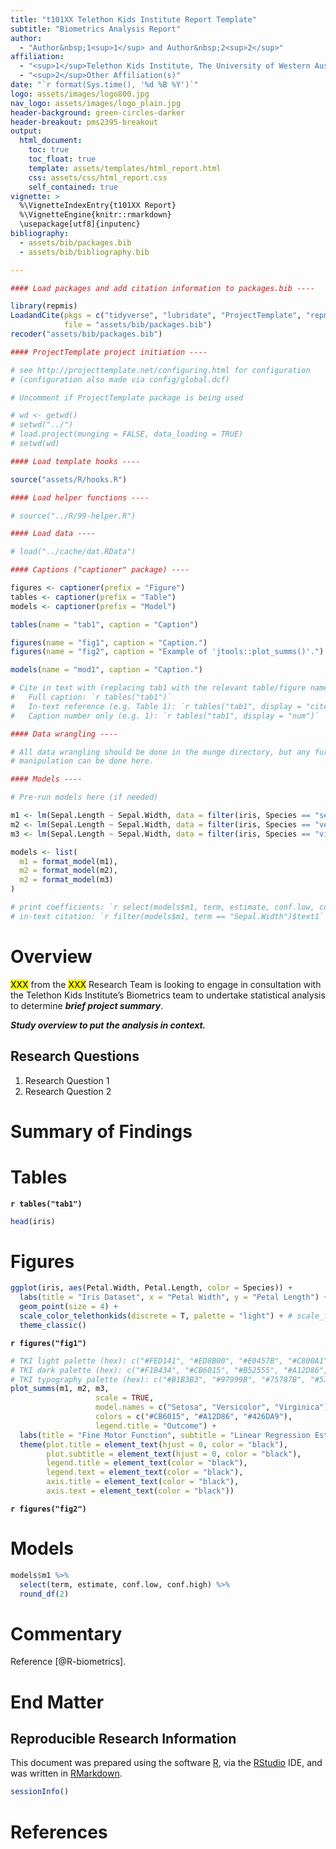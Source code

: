 ```yaml
---
title: "t101XX Telethon Kids Institute Report Template"
subtitle: "Biometrics Analysis Report"
author:
  - "Author&nbsp;1<sup>1</sup> and Author&nbsp;2<sup>2</sup>"
affiliation:
  - "<sup>1</sup>Telethon Kids Institute, The University of Western Australia, Perth, Western Australia, Australia"
  - "<sup>2</sup>Other Affiliation(s)"
date: "`r format(Sys.time(), '%d %B %Y')`"
logo: assets/images/logo800.jpg
nav_logo: assets/images/logo_plain.jpg
header-background: green-circles-darker
header-breakout: pms2395-breakout
output:
  html_document:
    toc: true
    toc_float: true
    template: assets/templates/html_report.html
    css: assets/css/html_report.css
    self_contained: true
vignette: >
  %\VignetteIndexEntry{t101XX Report}
  %\VignetteEngine{knitr::rmarkdown}
  \usepackage[utf8]{inputenc}
bibliography:
  - assets/bib/packages.bib
  - assets/bib/bibliography.bib

---
```


```r
#### Load packages and add citation information to packages.bib ----

library(repmis)
LoadandCite(pkgs = c("tidyverse", "lubridate", "ProjectTemplate", "repmis", "biometrics", "knitr", "kableExtra", "broom", "GGally", "captioner", "jtools"),
            file = "assets/bib/packages.bib")
recoder("assets/bib/packages.bib")

#### ProjectTemplate project initiation ----

# see http://projecttemplate.net/configuring.html for configuration
# (configuration also made via config/global.dcf)

# Uncomment if ProjectTemplate package is being used

# wd <- getwd()
# setwd("../")
# load.project(munging = FALSE, data_loading = TRUE)
# setwd(wd)

#### Load template hooks ----

source("assets/R/hooks.R")

#### Load helper functions ----

# source("../R/99-helper.R")

#### Load data ----

# load("../cache/dat.RData")

#### Captions ("captioner" package) ----

figures <- captioner(prefix = "Figure")
tables <- captioner(prefix = "Table")
models <- captioner(prefix = "Model")

tables(name = "tab1", caption = "Caption")

figures(name = "fig1", caption = "Caption.")
figures(name = "fig2", caption = "Example of 'jtools::plot_summs()'.")

models(name = "mod1", caption = "Caption.")

# Cite in text with (replacing tab1 with the relevant table/figure name:
#   Full caption: `r tables("tab1")`
#   In-text reference (e.g. Table 1): `r tables("tab1", display = "cite")`
#   Caption number only (e.g. 1): `r tables("tab1", display = "num")`

#### Data wrangling ----

# All data wrangling should be done in the munge directory, but any further data
# manipulation can be done here.

#### Models ----

# Pre-run models here (if needed)

m1 <- lm(Sepal.Length ~ Sepal.Width, data = filter(iris, Species == "setosa"))
m2 <- lm(Sepal.Length ~ Sepal.Width, data = filter(iris, Species == "versicolor"))
m3 <- lm(Sepal.Length ~ Sepal.Width, data = filter(iris, Species == "virginica"))

models <- list(
  m1 = format_model(m1),
  m2 = format_model(m2),
  m2 = format_model(m3)
)

# print coefficients: `r select(models$m1, term, estimate, conf.low, conf.hi) %>% round_df(2)`
# in-text citation: `r filter(models$m1, term == "Sepal.Width")$text1`

```

# Overview

<mark>XXX</mark> from the <mark>XXX</mark> Research Team is looking to engage in consultation with the Telethon Kids Institute's Biometrics team to undertake statistical analysis to determine ***brief project summary***.

***Study overview to put the analysis in context.***

## Research Questions

1.  Research Question 1
2.  Research Question 2

# Summary of Findings

<!-- Brief paragraph(s) that could be copy/pasted by the researcher into a manuscript, more detailed analysis is provided in the "commentary" section below -->

# Tables

**`r tables("tab1")`**

```r
head(iris)

```

# Figures

<!-- A list of figures prepared as a part of the analysis. -->

```r
ggplot(iris, aes(Petal.Width, Petal.Length, color = Species)) +
  labs(title = "Iris Dataset", x = "Petal Width", y = "Petal Length") +
  geom_point(size = 4) +
  scale_color_telethonkids(discrete = T, palette = "light") + # scale_fill_telethonkids(discrete = T, palette = "light")
  theme_classic()

```

**`r figures("fig1")`**

```r
# TKI light palette (hex): c("#FED141", "#ED8B00", "#E0457B", "#C800A1", "#7566A0", "#6CACE4", "#00B2A9", "#78BE20", "#DBE442")
# TKI dark palette (hex): c("#F1B434", "#CB6015", "#B52555", "#A12D86", "#4C4184", "#426DA9", "#008578", "#658D1B", "#BFB800")
# TKI typography palette (hex): c("#B1B3B3", "#97999B", "#75787B", "#53565A")
plot_summs(m1, m2, m3,
                   scale = TRUE,
                   model.names = c("Setosa", "Versicolor", "Virginica"),
                   colors = c("#CB6015", "#A12D86", "#426DA9"),
                   legend.title = "Outcome") +
  labs(title = "Fine Motor Function", subtitle = "Linear Regression Estimates for Motor Delay Persistence") +
  theme(plot.title = element_text(hjust = 0, color = "black"),
        plot.subtitle = element_text(hjust = 0, color = "black"),
        legend.title = element_text(color = "black"),
        legend.text = element_text(color = "black"),
        axis.title = element_text(color = "black"),
        axis.text = element_text(color = "black"))


```

**`r figures("fig2")`**

# Models

<!-- A list of models prepared during the analysis. -->

```r
models$m1 %>%
  select(term, estimate, conf.low, conf.high) %>%
  round_df(2)

```

# Commentary

<!-- Detailed commentary on analysis findings. -->

Reference [@R-biometrics].

# End Matter

## Reproducible Research Information

This document was prepared using the software [R](https://www.r-project.org/), via the [RStudio](https://www.rstudio.com/) IDE, and was written in [RMarkdown](https://rmarkdown.rstudio.com/).

```r
sessionInfo()

```

# References
